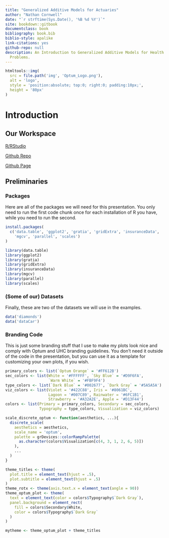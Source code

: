 ```yaml
---
title: "Generalized Additive Models for Actuaries"
author: "Nathan Cornwell"
date: "`r strftime(Sys.Date(), '%B %d %Y')`"
site: bookdown::gitbook
documentclass: book
bibliography: book.bib
biblio-style: apalike
link-citations: yes
github-repo: null
description: An Introduction to Generalized Additive Models for Health Actuarial Business
  Problems.
---
```


```r
htmltools::img(
  src = file.path('img', 'Optum_Logo.png'),
  alt = 'logo',
  style = 'position:absolute; top:0; right:0; padding:10px;',
  height = '80px'
)
```

# Introduction {.unnumbered}

## Our Workspace

[R/RStudio](https://posit.co/download/rstudio-desktop/)

[Github Repo](https://github.com/Theaetetos/gams-for-actuaries)

[Github Page](https://theaetetos.github.io/gams-for-actuaries/)

## Preliminaries

### Packages

Here are all of the packages we will need for this presentation.
You only need to run the first code chunk once for each installation of R you have, while you need to run the second.

```r
install.packages(
  c('data.table', 'ggplot2', 'gratia', 'gridExtra', 'insuranceData',
    'mgcv', 'parallel', 'scales')
)
```

```r
library(data.table)
library(ggplot2)
library(gratia)
library(gridExtra)
library(insuranceData)
library(mgcv)
library(parallel)
library(scales)
```

### (Some of our) Datasets

Finally, these are two of the datasets we will use in the examples.

```r
data('diamonds')
data('dataCar')
```

### Branding Code

This is just some branding stuff that I use to make my plots look nice and comply with Optum and UHC branding guidelines.
You don't need it outside of the code in the presentation, but you can use it as a template for customizing your own plots, if you wish.

```r
primary_colors <- list(`Optum Orange` = '#FF612B')
sec_colors <- list(White = '#FFFFFF', `Sky Blue` = '#D9F6FA',
                   `Warm White` = '#FBF9F4')
type_colors <- list(`Dark Blue` = '#002677', `Dark Gray` = '#5A5A5A')
viz_colors <- list(Violet = '#422C88', Iris = '#8061BC',
                   Lagoon = '#007C89', Rainwater = '#6FC1B1',
                   Strawberry = '#A32A2E', Apple = '#D13F44')
colors <- list(Primary = primary_colors, Secondary = sec_colors,
               Typography = type_colors, Visualization = viz_colors)

scale_discrete_optum <- function(aesthetics, ...){
  discrete_scale(
    aesthetics = aesthetics,
    scale_name = 'optum',
    palette = grDevices::colorRampPalette(
      as.character(colors$Visualization[c(4, 3, 1, 2, 6, 5)])
    ),
    ...
  )
}

theme_titles <- theme(
  plot.title = element_text(hjust = .5),
  plot.subtitle = element_text(hjust = .5)
)
theme_rotx <- theme(axis.text.x = element_text(angle = 90))
theme_optum_plot <- theme(
  text = element_text(color = colors$Typography$`Dark Gray`),
  panel.background = element_rect(
    fill = colors$Secondary$White,
    color = colors$Typography$`Dark Gray`
  )
)

mytheme <- theme_optum_plot + theme_titles
```
